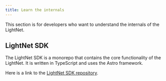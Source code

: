 ```yaml
---
title: Learn the internals
---
```




This section is for developers who want to understand the internals of the LightNet.


## LightNet SDK

The LightNet SDK is a monorepo that contains the core functionality of the LightNet.
It is written in TypeScript and uses the Astro framework.

Here is a link to the [LightNet SDK repository](https://github.com/lightnetdev/lightnet).
